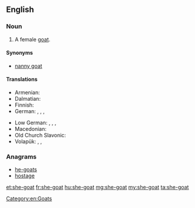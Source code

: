 ==English==

===Noun===
{{en-noun}}

# A female [[goat]].

====Synonyms====
* {{sense|female goat}} [[nanny goat]]

====Translations====
{{trans-top|female goat}}
* Armenian: {{t+|hy|այծ|tr=ayç}}
* Dalmatian: {{tø|dlm|capraina|f}}
* Finnish: {{t+|fi|kuttu}}
* German: {{t+|de|Ziege|f}},  {{t+|de|Geiß|f}}, {{t+|de|Zicke|f}}, {{t-|de|Zibbe|f}}
{{trans-mid}}
* Low German: {{t-|nds|Zeeg|f}}, {{t-|nds|Zääg|f}}, {{t-|nds|Seeg|f}}, {{t-|nds|Sääg|f}}
* Macedonian: {{t-|mk|коза|f|tr=koza}}
* Old Church Slavonic: {{tø|cu|коза|f|tr=koza|sc=Cyrl}}
* Volapük: {{qualifier|♂♀}} {{t+|vo|kapar}}, {{qualifier|♂}} {{t+|vo|hikapar}}, {{qualifier|♀}} {{t+|vo|jikapar}}
{{trans-bottom}}

===Anagrams===
* [[he-goats#English|he-goats]]
* [[hostage#English|hostage]]

[[Category:en:Goats]]

[[et:she-goat]]
[[fr:she-goat]]
[[hu:she-goat]]
[[mg:she-goat]]
[[my:she-goat]]
[[ta:she-goat]]